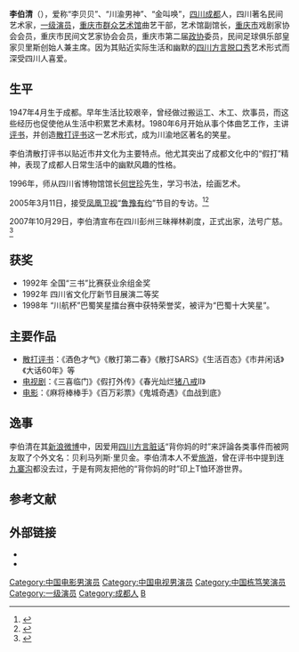 '''李伯清'''（{{bd|1947年|catIdx=Li,李}}），爱称“李贝贝”、“川渝男神”、“金叫唤”，[[四川|四川]][[成都|成都]]人，四川著名民间艺术家，[[一级演员|一级演员]]，[[重庆市群众艺术馆|重庆市群众艺术馆]]曲艺干部，艺术馆副馆长，[[重庆市|重庆市]]戏剧家协会会员，重庆市民间文艺家协会会员，重庆市第二届[[政协|政协]]委员，民间足球俱乐部皇家贝里斯创始人兼主席。因为其贴近实际生活和幽默的[[四川方言|四川方言]][[脱口秀|脱口秀]]艺术形式而深受四川人喜爱。

==生平 ==
1947年4月生于成都。早年生活比较艰辛，曾经做过搬运工、木工、炊事员，而这些经历也促使他从生活中积累艺术素材。1980年6月开始从事个体曲艺工作，主讲[[评书|评书]]，并创造[[散打评书|散打评书]]这一艺术形式，成为川渝地区著名的笑星。

李伯清散打评书以贴近市井文化为主要特点。他尤其突出了成都文化中的“假打”精神，表现了成都人日常生活中的幽默风趣的性格。

1996年，师从四川省博物馆馆长[[何世珍|何世珍]]先生，学习书法，绘画艺术。

2005年3月11日，接受[[凤凰卫视|凤凰卫视]]“[[鲁豫有约|鲁豫有约]]”节目的专访。<ref>{{cite web|language=zh-cn|publisher=新浪网|title=视频：说书艺人李伯清作客《鲁豫有约》(上)|url=http://ent.sina.com.cn/v/m/2005-03-11/2048674943.html|accessdate=2010-04-24|archive-url=https://web.archive.org/web/20050713001523/http://ent.sina.com.cn/v/m/2005-03-11/2048674943.html|archive-date=2005-07-13|dead-url=yes}}</ref><ref>{{cite web|language=zh-cn|publisher=新浪网|title=视频：说书艺人李伯清作客《鲁豫有约》(下)|url=http://ent.sina.com.cn/v/m/2005-03-11/2052674944.html|accessdate=2010-04-24|archive-url=https://web.archive.org/web/20050713001623/http://ent.sina.com.cn/v/m/2005-03-11/2052674944.html|archive-date=2005-07-13|dead-url=yes}}</ref>

2007年10月29日，李伯清宣布在四川彭州三昧禅林剃度，正式出家，法号广慈。<ref>{{cite news|language=zh-cn|title=李伯清正式剃度出家 万人翻山围观30弟子陪同|url=http://www.sc.xinhuanet.com/content/2007-10/30/content_11534634.htm|date=2007-10-30|accessdate=2010-04-28|deadurl=yes|archiveurl=https://web.archive.org/web/20081013002137/http://www.sc.xinhuanet.com/content/2007-10/30/content_11534634.htm|archivedate=2008-10-13}}</ref>

== 获奖 == 
*1992年 全国“三书”比赛获业余组金奖
*1992年 四川省文化厅新节目展演二等奖
*1998年 “川航杯”巴蜀笑星擂台赛中获特荣誉奖，被评为“巴蜀十大笑星”。

== 主要作品 ==
*[[散打评书|散打评书]]：《酒色才气》《散打第二春》《散打SARS》《生活百态》《市井闲话》《大话60年》等
*[[电视剧|电视剧]]：《三喜临门》《假打外传》《春光灿烂[[猪八戒|猪八戒]]Ⅱ》
*[[电影|电影]]：《麻将棒棒手》《百万彩票》《鬼城奇遇》《血战到底》

== 逸事 ==
李伯清在其[[新浪微博|新浪微博]]中，因爱用[[四川方言|四川方言]][[脏话|脏话]]“背你妈的时”来評論各类事件而被网友取了个外文名：贝利马列斯·里贝金。李伯清本人不爱[[旅游|旅游]]，曾在评书中提到连[[九寨沟风景名胜区|九寨沟]]都没去过，于是有网友把他的“背你妈的时”印上T恤环游世界。

==参考文献==
{{reflist}}

== 外部链接 ==
*{{Sinaweibo|dahualiboqing}}
*{{douban people}}

{{Authority control}}
{{DEFAULTSORT:L}}
[[Category:中国电影男演员|Category:中国电影男演员]]
[[Category:中国电视男演员|Category:中国电视男演员]]
[[Category:中国栋笃笑演员|Category:中国栋笃笑演员]]
[[Category:一级演员|Category:一级演员]]
[[Category:成都人|Category:成都人]]
[[Category:李姓|B]]